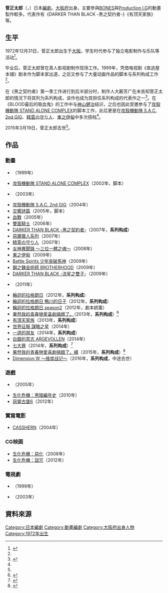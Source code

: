 {{noteTA
|G1=Games
|1=zh-cn:生化危机：黑暗面編年史; zh-hk:生化危機：黑暗面編年史; zh-tw:惡靈古堡：黑暗編年史;
|2=zh-cn:生化危机; zh-tw:惡靈古堡; zh-hk:生化危機;
}}
{{Japanese|japanese=菅 正太郎|kana=すが しょうたろう|romaji=Suga Shōtarō}}
'''菅正太郎'''（{{lang-ja|すが しょうたろう}}，{{bd|1972年|12月31日|2015年|3月19日|catIdx=Suga Shōtarō}}）日本[[編劇|編劇]]。[[大阪府|大阪府]]出身。主要參與[[BONES_(動畫製作公司)|BONES]]與[[Production_I.G|Production I.G]]的動畫製作較多。代表作有《DARKER THAN BLACK -黑之契约者-》《有顶天家族》等。

== 生平 ==
1972年12月31日，菅正太郎出生于[[大阪市|大阪]]。学生时代参与了独立电影制作与乐队等活动<ref name="追忆特集">{{Cite web |url=http://www.anitama.cn/article/6c5f14e81a9bfcfe |title=情理之间：脚本家菅正太郎追忆特集 |accessdate=2019-03-31 |work=www.anitama.cn |archive-date=2020-05-13 |archive-url=https://web.archive.org/web/20200513040648/http://www.anitama.cn/article/6c5f14e81a9bfcfe |dead-url=no }}</ref>。

毕业后，菅正太郎曾在真人影视剧制作现场工作。1999年，凭借电视剧《夜逃屋本铺》剧本作为脚本家出道，之后又参与了大量动画作品的脚本与系列构成工作<ref name="追忆特集" />。

在《黑之契约者》第一季工作进行到后半部分时，制作人大薮芳广在未告知菅正太郎的情况下将其列为系列构成，该作也成为其担任系列构成的代表作之一<ref name="接“球”侠">{{Cite web |url=http://www.anitama.cn/article/25153681f5f371d8 |title=万能接“球”侠：脚本家菅正太郎追忆特集 |accessdate=2019-03-31 |work=www.anitama.cn |archive-date=2020-05-13 |archive-url=https://web.archive.org/web/20200513040652/http://www.anitama.cn/article/25153681f5f371d8 |dead-url=no }}</ref>。在《BLOOD最后的吸血鬼》的工作中与[[神山健治|神山健治]]结识，之后也因此受邀参与了[[攻殼機動隊_STAND_ALONE_COMPLEX|攻殼機動隊 STAND ALONE COMPLEX]]的脚本工作，此后更是在[[攻殼機動隊_S.A.C._2nd_GIG|攻殼機動隊 S.A.C. 2nd GIG]]、[[守護者系列|精霊の守り人]]、[[東之伊甸|東之伊甸]]中多次搭档<ref name="接“球”侠" />。

2015年3月19日，菅正太郎去世<ref name="追忆特集" />。

== 作品 ==
=== 動畫 ===
* {{link-ja|狂野歷險 Twilight Venom|ワイルドアームズ トワイライトヴェノム}}（1999年）
* [[攻殼機動隊_STAND_ALONE_COMPLEX|攻殼機動隊 STAND ALONE COMPLEX]]（2002年，脚本）
* {{link-ja|L/R 王室近卫队|L/R -Licensed by Royal-}}（2003年）
* [[攻殼機動隊_S.A.C._2nd_GIG|攻殼機動隊 S.A.C. 2nd GIG]]（2004年）
* [[交響詩篇|交響詩篇]]（2005年，脚本）
* [[血戰|血戰]]（2005年）
* [[雙面騎士|雙面騎士]]（2006年）
* [[DARKER_THAN_BLACK|DARKER THAN BLACK -黑之契約者-]]（2007年，'''系列构成'''）
* [[惡魔獵人系列|惡魔獵人系列]]（2007年）
* [[守護者系列|精霊の守り人]]（2007年）
* [[女神異聞錄_～三位一體之魂～|女神異聞錄 ～三位一體之魂～]]（2008年）
* [[東之伊甸|東之伊甸]]（2009年）
* [[Battle_Spirits_少年突破馬神|Battle Spirits 少年突破馬神]]（2009年）
* [[鋼之鍊金術師_BROTHERHOOD|鋼之鍊金術師 BROTHERHOOD]]（2009年）
* [[DARKER_THAN_BLACK|DARKER THAN BLACK -流星之雙子-]]（2009年）
* {{link-ja|小舞的魔法與家庭之日|マイの魔法と家庭の日}}（2011年）
* [[輪迴的拉格朗日|輪迴的拉格朗日]]（2012年，'''系列构成'''）
* [[輪迴的拉格朗日|輪迴的拉格朗日 鴨川的日子]]（2012年，'''系列构成'''）
* [[輪迴的拉格朗日|輪迴的拉格朗日 season2]]（2012年，劇本統籌）
* [[果然我的青春戀愛喜劇搞錯了。|果然我的青春戀愛喜劇搞錯了。]]（2013年，'''系列构成'''）<ref name="青春戀愛喜劇">{{Cite web |url=http://www.tbs.co.jp/anime/oregairu/1st/staffcast/ |title=果然我的青春戀愛喜劇搞錯了。 動畫官網 |accessdate=2014-02-04 |language=ja |archive-date=2021-02-25 |archive-url=https://web.archive.org/web/20210225082659/http://www.tbs.co.jp/anime/oregairu/1st/staffcast/ |dead-url=no }}</ref>
* [[有頂天家族|有頂天家族]]（2013年，'''系列构成'''）
* [[世界征服_謀略之星|世界征服 謀略之星]]（2014年）
* [[一週的朋友|一週的朋友]]（2014年，'''系列构成'''）
* [[白銀的意志_ARGEVOLLEN|白銀的意志 ARGEVOLLEN]]（2014年）
* [[七大罪_(漫畫)|七大罪]]（2014年，'''系列构成'''）<ref name="七大罪">{{Cite web |url=http://www.7-taizai.net/cast.html |title=七大罪 動畫官網 |accessdate=2014-02-04 |language=ja |archiveurl=https://web.archive.org/web/20140808060831/http://www.7-taizai.net/cast.html |archivedate=2014-08-08 |deadurl=yes}}</ref>
* [[果然我的青春戀愛喜劇搞錯了。|果然我的青春戀愛喜劇搞錯了。續]]（2015年，'''系列构成'''）<ref name="青春戀愛喜劇續">{{Cite web |url=http://www.tbs.co.jp/anime/oregairu/staffcast/ |title=果然我的青春戀愛喜劇搞錯了。續 動畫官網 |language=ja |access-date=2015-04-10 |archive-date=2018-09-03 |archive-url=https://web.archive.org/web/20180903132323/http://www.tbs.co.jp/anime/oregairu/staffcast/ |dead-url=no }}</ref>
* [[Dimension_W_－第四次元－|Dimension W ～维度战记～]]（2016年，'''系列构成'''，中途去世）

===遊戲===
* {{link-ja|攻殼機動隊 STAND ALONE COMPLEX -狩人的領域-|攻殻機動隊 STAND ALONE COMPLEX -狩人の領域-}}（2005年）
* [[生化危機：黑暗編年史|生化危機：黑暗編年史]]（2010年）
* [[惡靈古堡6|惡靈古堡6]]（2012年）

=== 實寫電影 ===
* [[再造人卡辛|CASSHERN]]（2004年）

=== CG映画 ===
* [[生化危機：惡化|生化危機：惡化]]（2008年）
* [[生化危機：詛咒|生化危機：詛咒]]（2012年）

=== 電視劇 ===
* {{link-ja|夜逃屋本舖|夜逃げ屋本舗}}（1999年）
* {{link-ja|新夜逃屋本舖|新・夜逃げ屋本舗}}（2003年）

==資料來源==
{{reflist}} 

{{DEFAULTSORT:Suka Shoutarou}}

[[Category:日本編劇|Category:日本編劇]]
[[Category:動畫編劇|Category:動畫編劇]]
[[Category:大阪府出身人物|Category:大阪府出身人物]]
[[Category:1972年出生|Category:1972年出生]]
